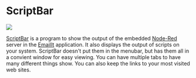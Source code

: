 # ScriptBar

<p style={{"text-align": "center"}}>
   <img src="/img/showcase/scriptbar.png"></img><br/>
</p>

[ScriptBar](https://GitHub.com/raguay/ScriptBarApp) is a program to show the output of the embedded [Node-Red](https://nodered.org) server in the [EmailIt](https://GitHub.com/raguay/EmailIt) application. It also displays the output of scripts on your system. ScriptBar doesn't put them in the menubar, but has them all in a convient window for easy viewing. You can have multiple tabs to have many different things show. You can also keep the links to your most visited web sites.
